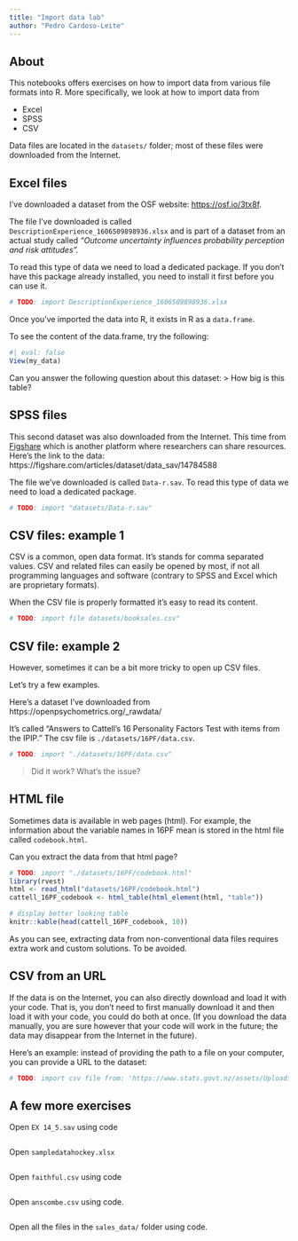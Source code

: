 ```yaml
---
title: "Import data lab"
author: "Pedro Cardoso-Leite"
---
```


## About

This notebooks offers exercises on how to import data from various file formats into R.
More specifically, we look at how to import data from

 - Excel
 - SPSS
 - CSV

Data files are located in the `datasets/` folder; most of these files were downloaded from the Internet.


## Excel files

I've downloaded a dataset from the OSF website: [https://osf.io/3tx8f](https://osf.io/3tx8f). 



The file I've downloaded is called `DescriptionExperience_1606509898936.xlsx` and is part of a dataset from an actual study called *"Outcome uncertainty influences probability perception and risk attitudes".*



To read this type of data we need to load a dedicated package. If you don't have this package already installed, you need to install it first before you can use it.


```r
# TODO: import DescriptionExperience_1606509898936.xlsx

```


Once you've imported the data into R, it exists in R as a `data.frame`. 

To see the content of the data.frame, try the following:

```r
#| eval: false
View(my_data)

```


Can you answer the following question about this dataset:
> How big is this table?





## SPSS files

This second dataset was also downloaded from the Internet.
This time from [Figshare](https://figshare.com) which is another platform where researchers can share resources. Here's the link to the data: https://figshare.com/articles/dataset/data_sav/14784588


The file we've downloaded is called `Data-r.sav`. To read this type of data we need to load a dedicated package.

```r
# TODO: import "datasets/Data-r.sav"

```






## CSV files: example 1

CSV is a common, open data format. It's stands for comma separated values. CSV and related files can easily be opened by most, if not all programming languages and software (contrary to SPSS and Excel which are proprietary formats).

When the CSV file is properly formatted it's easy to read its content.

```r
# TODO: import file datasets/booksales.csv"

```



## CSV file: example 2

However, sometimes it can be a bit more tricky to open up CSV files.

Let's try a few examples.

Here's a dataset I've downloaded from https://openpsychometrics.org/_rawdata/

It's called "Answers to Cattell's 16 Personality Factors Test with items from the IPIP."
The csv file is `./datasets/16PF/data.csv`.

```r
# TODO: import "./datasets/16PF/data.csv"

```

> Did it work? What's the issue?




## HTML file

Sometimes data is available in web pages (html). For example, the information about the variable names in 16PF mean is stored in the html file called `codebook.html`.


Can you extract the data from that html page?

```r
# TODO: import "./datasets/16PF/codebook.html"
library(rvest)
html <- read_html("datasets/16PF/codebook.html")
cattell_16PF_codebook <- html_table(html_element(html, "table"))

# display better looking table
knitr::kable(head(cattell_16PF_codebook, 10))

```

As you can see, extracting data from non-conventional data files requires extra work and custom solutions. To be avoided.




## CSV from an URL

If the data is on the Internet, you can also directly download and load it with your code. That is, you don't need to first manually download it and then load it with your code, you could do both at once. (If you download the data manually, you are sure however that your code will work in the future; the data may disappear from the Internet in the future). 



Here's an example: instead of providing the path to a file on your computer,
you can provide a URL to the dataset:


```r
# TODO: import csv file from: 'https://www.stats.govt.nz/assets/Uploads/Annual-enterprise-survey/Annual-enterprise-survey-2020-financial-year-provisional/Download-data/annual-enterprise-survey-2020-financial-year-provisional-csv.csv'

```




## A few more exercises

Open `EX 14_5.sav` using code

```r

```



Open `sampledatahockey.xlsx`

```r

```




Open `faithful.csv` using code

```r

```





Open `anscombe.csv` using code.

```r

```


Open all the files in the `sales_data/` folder using code.


```r

```

